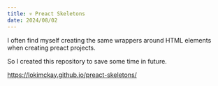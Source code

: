 ---
title: 💀 Preact Skeletons
date: 2024/08/02
---


<Github id="lokimckay/preact-skeletons" />

I often find myself creating the same wrappers around HTML elements when creating preact projects.

So I created this repository to save some time in future.

https://lokimckay.github.io/preact-skeletons/
